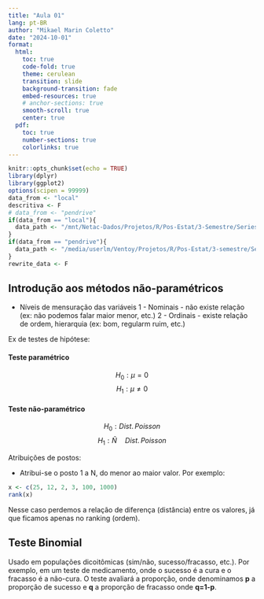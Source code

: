 ```yaml
---
title: "Aula 01"
lang: pt-BR
author: "Mikael Marin Coletto"
date: "2024-10-01"
format:
  html:
    toc: true
    code-fold: true
    theme: cerulean
    transition: slide
    background-transition: fade
    embed-resources: true
    # anchor-sections: true 
    smooth-scroll: true
    center: true
  pdf:
    toc: true
    number-sections: true
    colorlinks: true
---
```


```r
knitr::opts_chunk$set(echo = TRUE)
library(dplyr)
library(ggplot2)
options(scipen = 99999)
data_from <- "local"
descritiva <- F
# data_from <- "pendrive"
if(data_from == "local"){
  data_path <- "/mnt/Netac-Dados/Projetos/R/Pos-Estat/3-Semestre/Series-temporais/Trabalho/dados/"
}
if(data_from == "pendrive"){
  data_path <- "/media/userlm/Ventoy/Projetos/R/Pos-Estat/3-semestre/Series-temporais/Trabalho/dados/"
}
rewrite_data <- F
```

## Introdução aos métodos não-paramétricos

- Níveis de mensuração das variáveis
  1 - Nominais - não existe relação (ex: não podemos falar maior menor, etc.)
  2 - Ordinais - existe relação de ordem, hierarquia (ex: bom, regularm ruim, etc.)

Ex de testes de hipótese:

#### Teste paramétrico

$$H_0: \mu = 0$$
$$H_1: \mu \neq 0$$

#### Teste não-paramétrico

$$H_0: Dist. \, Poisson$$
$$H_1: Ñ \quad Dist. \, Poisson$$

Atribuições de postos:

- Atribui-se o posto 1 a N, do menor ao maior valor. Por exemplo: 

```r
x <- c(25, 12, 2, 3, 100, 1000)
rank(x)
```

Nesse caso perdemos a relação de diferença (distância) entre os valores, já que ficamos apenas no ranking (ordem).

## Teste Binomial

Usado em populações dicoitômicas (sim/não, sucesso/fracasso, etc.). Por exemplo, em um teste de medicamento, onde o sucesso é a cura e o fracasso é a não-cura. O teste avaliará a proporção, onde denominamos **p** a proporção de sucesso e **q** a proporção de fracasso onde **q=1-p**.




